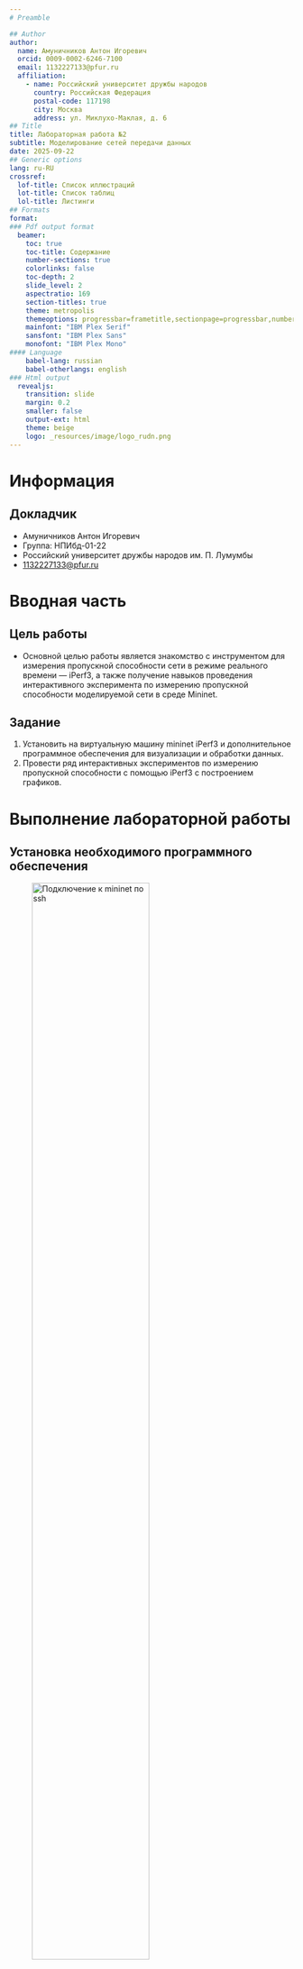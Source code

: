 ```yaml
---
# Preamble

## Author
author:
  name: Амуничников Антон Игоревич
  orcid: 0009-0002-6246-7100
  email: 1132227133@pfur.ru
  affiliation:
    - name: Российский университет дружбы народов
      country: Российская Федерация
      postal-code: 117198
      city: Москва
      address: ул. Миклухо-Маклая, д. 6
## Title
title: Лабораторная работа №2
subtitle: Моделирование сетей передачи данных
date: 2025-09-22
## Generic options
lang: ru-RU
crossref:
  lof-title: Список иллюстраций
  lot-title: Список таблиц
  lol-title: Листинги
## Formats
format:
### Pdf output format
  beamer:
    toc: true
    toc-title: Содержание
    number-sections: true
    colorlinks: false
    toc-depth: 2
    slide_level: 2
    aspectratio: 169
    section-titles: true
    theme: metropolis
    themeoptions: progressbar=frametitle,sectionpage=progressbar,numbering=fraction
    mainfont: "IBM Plex Serif"
    sansfont: "IBM Plex Sans"
    monofont: "IBM Plex Mono"
#### Language
    babel-lang: russian
    babel-otherlangs: english
### Html output
  revealjs:
    transition: slide
    margin: 0.2
    smaller: false
    output-ext: html
    theme: beige
    logo: _resources/image/logo_rudn.png
---
```


# Информация

## Докладчик

* Амуничников Антон Игоревич
* Группа: НПИбд-01-22
* Российский университет дружбы народов им. П. Лумумбы
* [1132227133@pfur.ru](mailto:1132227133@pfur.ru)

# Вводная часть

## Цель работы

- Основной целью работы является знакомство с инструментом для измерения пропускной способности сети в режиме реального времени — iPerf3, а также получение навыков проведения интерактивного эксперимента по измерению пропускной способности моделируемой сети в среде Mininet.

## Задание

1. Установить на виртуальную машину mininet iPerf3 и дополнительное программное обеспечения для визуализации и обработки данных.
2. Провести ряд интерактивных экспериментов по измерению пропускной способности с помощью iPerf3 с построением графиков.

# Выполнение лабораторной работы

## Установка необходимого программного обеспечения

![Подключение к mininet по ssh](image/1.png){#fig-001 width=70%}

## Установка необходимого программного обеспечения

![Установка ПО](image/2.png){#fig-002 width=70%}

## Установка необходимого программного обеспечения

![Развертывание iperf3_plotter](image/3.png){#fig-003 width=70%}

## Интерактивные эксперименты

![Задание простейшей топологии](image/4.png){#fig-004 width=50%}

## Простой эксперимент

![Тестовое соединение между хостами](image/5.png){#fig-005 width=70%}

## Интерфейс mininet

![Эксперимент в интерфейсе mininet](image/6.png){#fig-006 width=70%}

## Интерфейс mininet

![Завершение процесса на сервере](image/7.png){#fig-007 width=40%}

## -t — время в секундах для передачи

![Указание периода времени передачи](image/9.png){#fig-008 width=40%}

## -i — интервал между отсчётами

![Выполнения теста пропускной способности с 2-секундным интервалом](image/10.png){#fig-009 width=70%}

## -n — количество байт для передачи

![Задание в тесте определённого объёма данных](image/11.png){#fig-010 width=70%}

## -u — протокол UDP

![Изменение протокола передачи данных](image/12.png){#fig-011 width=70%}

## -p — номер порта

![Изменение номера порта для отправки/получения пакетов](image/13.png){#fig-012 width=70%}

## -1 — обработка данных только от одного клиента с остановкой сервера по завершении теста

![Параметр обработки данных только от одного клиента с остановкой сервера по завершении теста](image/14.png){#fig-013 width=70%}

## -J — результаты в JSON

![Экспорт результатов теста измерения пропускной способности iPerf3 в файл JSON](image/15.png){#fig-014 width=70%}

## -J — результаты в JSON

![Проверка создания файла iperf_results.json](image/16.png){#fig-015 width=70%}

## Права запуска Х-соединения

![Исправление прав запуска X-соединения](image/17.png){#fig-016 width=70%}

## Генерация графиков

![Визуализация результатов эксперимента](image/18.png){#fig-017 width=50%}

## Выводы

- В результате выполнения данной лабораторной работы я познакомилась с инструментом для измерения пропускной способности сети в режиме реального времени — iPerf3, а также получила навыки проведения интерактивного эксперимента по измерению пропускной способности моделируемой сети в среде Mininet.
